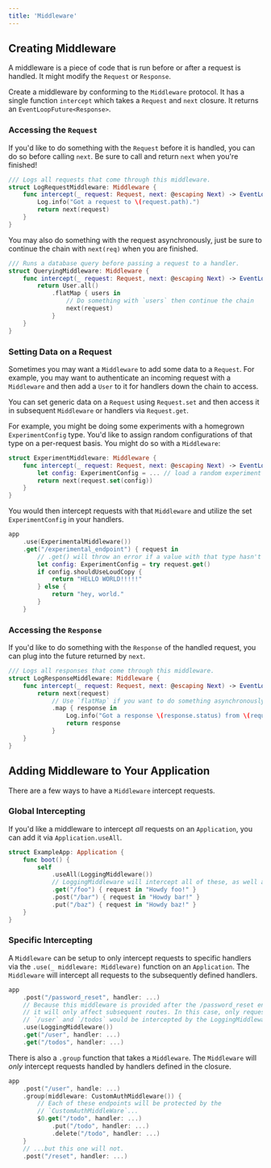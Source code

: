 ```yaml
---
title: 'Middleware'
---
```


## Creating Middleware

A middleware is a piece of code that is run before or after a request is handled. It might modify the `Request` or `Response`.

Create a middleware by conforming to the `Middleware` protocol. It has a single function `intercept` which takes a `Request` and `next` closure. It returns an `EventLoopFuture<Response>`.

### Accessing the `Request`

If you'd like to do something with the `Request` before it is handled, you can do so before calling `next`. Be sure to call and return `next` when you're finished!

```swift
/// Logs all requests that come through this middleware.
struct LogRequestMiddleware: Middleware {
    func intercept(_ request: Request, next: @escaping Next) -> EventLoopFuture<Response> {
        Log.info("Got a request to \(request.path).")
        return next(request)
    }
}
```

You may also do something with the request asynchronously, just be sure to continue the chain with `next(req)` when you are finished.

```swift
/// Runs a database query before passing a request to a handler.
struct QueryingMiddleware: Middleware {
    func intercept(_ request: Request, next: @escaping Next) -> EventLoopFuture<Response> {
        return User.all()
            .flatMap { users in
                // Do something with `users` then continue the chain
                next(request)
            }
    }
}
```

### Setting Data on a Request

Sometimes you may want a `Middleware` to add some data to a `Request`. For example, you may want to authenticate an incoming request with a `Middleware` and then add a `User` to it for handlers down the chain to access.

You can set generic data on a `Request` using `Request.set` and then access it in subsequent `Middleware` or handlers via `Request.get`.

For example, you might be doing some experiments with a homegrown `ExperimentConfig` type. You'd like to assign random configurations of that type on a per-request basis. You might do so with a `Middleware`:

```swift
struct ExperimentMiddleware: Middleware {
    func intercept(_ request: Request, next: @escaping Next) -> EventLoopFuture<Response> {
        let config: ExperimentConfig = ... // load a random experiment config
        return next(request.set(config))
    }
}
```

You would then intercept requests with that `Middleware` and utilize the set `ExperimentConfig` in your handlers.

```swift
app
    .use(ExperimentalMiddleware())
    .get("/experimental_endpoint") { request in
        // .get() will throw an error if a value with that type hasn't been `set()` on the `Request`.
        let config: ExperimentConfig = try request.get()
        if config.shouldUseLoudCopy {
            return "HELLO WORLD!!!!!"
        } else {
            return "hey, world."
        }
    }
```

### Accessing the `Response`

If you'd like to do something with the `Response` of the handled request, you can plug into the future returned by `next`.

```swift
/// Logs all responses that come through this middleware.
struct LogResponseMiddleware: Middleware {
    func intercept(_ request: Request, next: @escaping Next) -> EventLoopFuture<Response> {
        return next(request)
            // Use `flatMap` if you want to do something asynchronously.
            .map { response in
                Log.info("Got a response \(response.status) from \(request.path).")
                return response
            }
    }
}
```

## Adding Middleware to Your Application

There are a few ways to have a `Middleware` intercept requests.

### Global Intercepting

If you'd like a middleware to intercept _all_ requests on an `Application`, you can add it via `Application.useAll`.

```swift
struct ExampleApp: Application {
    func boot() {
        self
            .useAll(LoggingMiddleware())
            // LoggingMiddleware will intercept all of these, as well as any unhandled requests.
            .get("/foo") { request in "Howdy foo!" }
            .post("/bar") { request in "Howdy bar!" }
            .put("/baz") { request in "Howdy baz!" }
    }
}
```

### Specific Intercepting

A `Middleware` can be setup to only intercept requests to specific handlers via the `.use(_ middleware: Middleware)` function on an `Application`. The `Middleware` will intercept all requests to the subsequently defined handlers.

```swift
app
    .post("/password_reset", handler: ...)
    // Because this middleware is provided after the /password_reset endpoint,
    // it will only affect subsequent routes. In this case, only requests to
    // `/user` and `/todos` would be intercepted by the LoggingMiddleware.
    .use(LoggingMiddleware())
    .get("/user", handler: ...)
    .get("/todos", handler: ...)
```

There is also a `.group` function that takes a `Middleware`. The `Middleware` will _only_ intercept requests handled by handlers defined in the closure.

```swift
app
    .post("/user", handle: ...)
    .group(middleware: CustomAuthMiddleware()) {
        // Each of these endpoints will be protected by the
        // `CustomAuthMiddleWare`...
        $0.get("/todo", handler: ...)
            .put("/todo", handler: ...)
            .delete("/todo", handler: ...)
    }
    // ...but this one will not.
    .post("/reset", handler: ...)
```
